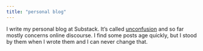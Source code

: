 ```yaml
---
title: "personal blog"
---
```


I write my personal blog at Substack. It's called [unconfusion](https://unconfusion.substack.com/) and so far mostly concerns online discourse. I find some posts age quickly, but I stood by them when I wrote them and I can never change that.

